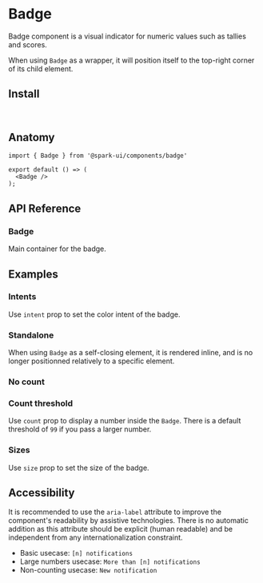 
<Meta of={stories} />

# Badge

Badge component is a visual indicator for numeric values such as tallies and scores.

When using `Badge` as a wrapper, it will position itself to the top-right corner of its child element.

<Canvas of={stories.Default} />

## Install

```sh
npm install @spark-ui/components
```

## Anatomy

```tsx
import { Badge } from '@spark-ui/components/badge'

export default () => (
  <Badge />
);
```

## API Reference

### Badge

Main container for the badge.

<ArgTypes of={Badge} />


## Examples

### Intents

Use `intent` prop to set the color intent of the badge.

<Canvas of={stories.Intents} />

### Standalone

When using `Badge` as a self-closing element, it is rendered inline, and is no longer positionned relatively to a specific element.

<Canvas of={stories.Standalone} />

### No count

<Canvas of={stories.NoCount} />

### Count threshold

Use `count` prop to display a number inside the `Badge`. There is a default threshold of `99` if you pass a larger number.

<Canvas of={stories.CountThreshold} />

### Sizes

Use `size` prop to set the size of the badge.

<Canvas of={stories.Sizes} />

## Accessibility

<A11yReport of="badge" />

It is recommended to use the `aria-label` attribute to improve the component's readability by assistive technologies. There is no automatic addition as this attribute should be explicit (human readable) and be independent from any internationalization constraint.

- Basic usecase: `[n] notifications`
- Large numbers usecase: `More than [n] notifications`
- Non-counting usecase: `New notification`
